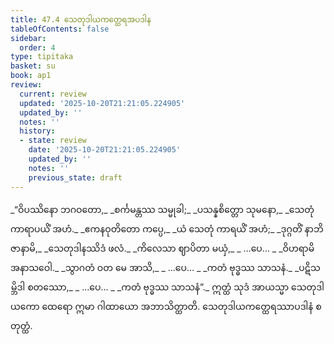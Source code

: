 ```yaml
---
title: 47.4 သေတုဒါယကတ္ထေရအပဒါန
tableOfContents: false
sidebar:
  order: 4
type: tipitaka
basket: su
book: ap1
review:
  current: review
  updated: '2025-10-20T21:21:05.224905'
  updated_by: ''
  notes: ''
  history:
  - state: review
    date: '2025-10-20T21:21:05.224905'
    updated_by: ''
    notes: ''
    previous_state: draft
---
```



<DynamicBreadcrumb />


<ReviewStatus review={frontmatter.review} showDetails={true} />

<HypothesisAnnotation frontmatter={frontmatter} />

<Division number="16" book="ap1" e="ch" v="20" p="430">

<Paragraph number="5991" type="verses" book="ap1">
_“ဝိပဿိနော ဘဂဝတော,_  
_စင်္ကမန္တဿ သမ္မုခါ;_  
_ပသန္နစိတ္တော သုမနော,_  
_သေတုံ ကာရာပယိံ အဟံ._  

</Paragraph>

</Division>
<Division number="17" book="ap1" e="ch" v="20" p="430">

<Paragraph number="5992" type="verses" book="ap1">
_ဧကနဝုတိတော ကပ္ပေ,_  
_ယံ သေတုံ ကာရယိံ အဟံ;_  
_ဒုဂ္ဂတိံ နာဘိဇာနာမိ,_  
_သေတုဒါနဿိဒံ ဖလံ._  

</Paragraph>

</Division>
<Division number="18" book="ap1" e="ch" v="20" p="430">

<Paragraph number="5993" type="verses" book="ap1">
_ကိလေသာ ဈာပိတာ မယှံ,_  
_ …ပေ… _  
_ဝိဟရာမိ အနာသဝေါ._  

</Paragraph>

</Division>
<Division number="19" book="ap1" e="ch" v="20" p="430">

<Paragraph number="5994" type="verses" book="ap1">
_သွာဂတံ ဝတ မေ အာသိ,_  
_ …ပေ… _  
_ကတံ ဗုဒ္ဓဿ သာသနံ._  

</Paragraph>

</Division>
<Division number="20" book="ap1" e="ch" v="20" p="430">

<Paragraph number="5995" type="verses" book="ap1">
_ပဋိသမ္ဘိဒါ စတဿော,_  
_ …ပေ… _  
_ကတံ ဗုဒ္ဓဿ သာသနံ”._  

</Paragraph>

<Paragraph number="5996" book="ap1">
ဣတ္ထံ သုဒံ အာယသ္မာ သေတုဒါယကော ထေရော ဣမာ ဂါထာယော အဘာသိတ္ထာတိ.

</Paragraph>
</Division>

<Paragraph number="5997" type="center" book="ap1">
သေတုဒါယကတ္ထေရဿာပဒါနံ စတုတ္ထံ.
</Paragraph>